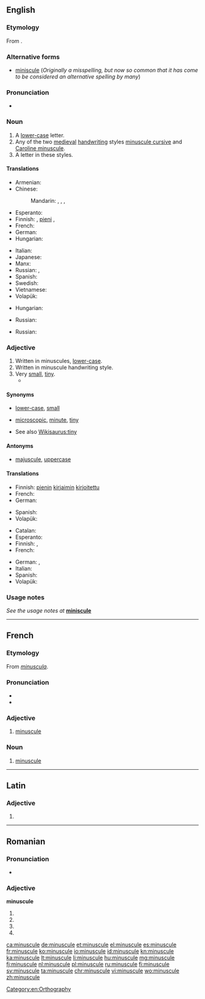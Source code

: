 ==English==
{{wikipedia}}

===Etymology===
From {{etyl|fr|en}} {{term|minuscule|lang=fr}}.

===Alternative forms===
* [[miniscule]] (''Originally a misspelling, but now so common that it has come to be considered an alternative spelling by many'')

===Pronunciation===
* {{a|US}} {{IPA|/ˈmɪnəskjuːl/}}

===Noun===
{{en-noun}}

# A [[lower-case]] letter.
# Any of the two [[medieval]] [[handwriting]] styles [[minuscule cursive]] and [[Caroline minuscule]].
# A letter in these styles.

====Translations====
{{trans-top|lower-case letter}}
* Armenian: {{t-|hy|փոքրատառ|tr=p’ok’rataṙ}}
* Chinese:
*: Mandarin: {{t|cmn|小寫字|sc=Hani}}, {{t|cmn|小写字|tr=xiǎoxiězì|sc=Hani}}, {{t|cmn|小寫字母|sc=Hani}}, {{t|cmn|小写字母|tr=ziǎoxiězìmǔ|sc=Hani}}
* Esperanto: {{t-|eo|minusklo}}
* Finnish: {{t+|fi|pienaakkonen}}, [[pieni]] {{t+|fi|kirjain}}, {{t+|fi|minuskeli}}
* French: {{t+|fr|minuscule|f}}
* German: {{t+|de|Kleinbuchstabe|m}}
* Hungarian: {{t+|hu|kisbetű}}
{{trans-mid}}
* Italian: {{t+|it|minuscolo|m}}
* Japanese: {{t+|ja|小文字|tr=こもじ, komoji|sc=Jpan}}
* Manx: {{t-|gv|lettyr beg|m}}
* Russian: {{t-|ru|строчная буква|f|tr=stróčnaja búkva|sc=Cyrl}}, {{t-|ru|маленькая буква|f|tr=málenʹkaja búkva|sc=Cyrl}}
* Spanish: {{t+|es|minúscula|f}}
* Swedish: {{t+|sv|gemen|c}}
* Vietnamese: {{t-|vi|chữ nhỏ}}
* Volapük: {{t+|vo|minud}}
{{trans-bottom}}

{{trans-top|medieval handwriting style}}
* Hungarian: {{t-|hu|minuszkula}}
{{trans-mid}}
* Russian: {{t+|ru|минускул|m|tr=minúskul|sc=Cyrl}}
{{trans-bottom}}

{{trans-top|letter in this style}}
{{trans-mid}}
* Russian: {{t+|ru|минускул|m|tr=minúskul|sc=Cyrl}}
{{trans-bottom}}

===Adjective===
{{en-adj}}

# Written in minuscules, [[lower-case]].
# Written in minuscule handwriting style.
# Very [[small]], [[tiny]].
#*{{quote-magazine|title=No hiding place
|date=2013-05-25|volume=407|issue=8837|page=74|magazine={{w|The Economist}}
|url=http://www.economist.com/news/science-and-technology/21578357-plan-assess-peoples-personal-characteristics-their-twitter-streams-no
|passage=In America alone, people spent $170 billion on “direct marketing”—junk mail of both the physical and electronic varieties—last year. Yet of those who received unsolicited adverts through the post, only 3% bought anything as a result. If the bumf arrived electronically, the take-up rate was 0.1%. And for online adverts the “conversion” into sales was a '''minuscule''' 0.01%.}}
#: {{usex|a '''minuscule''' dot|lang=en}}

====Synonyms====
* {{sense|written in minuscules}} [[lower-case]], [[small]]
* {{sense|very small}} [[microscopic]], [[minute]], [[tiny]]
* See also [[Wikisaurus:tiny]]

====Antonyms====
* {{sense|lower-case}} [[majuscule]], [[uppercase]]

====Translations====
{{trans-top|written in minuscules}}
* Finnish: [[pieni|pienin]] [[kirjain|kirjaimin]] [[kirjoitettu]]
* French: {{t+|fr|minuscule}}
* German: {{t-|de|Klein-}}
{{trans-mid}}
* Spanish: {{t+|es|minúscula|f}}
* Volapük: {{t-|vo|minudik}}
{{trans-bottom}}

{{trans-top|written in minuscule handwriting style}}
{{trans-mid}}
{{trans-bottom}}

{{trans-top|very small, tiny}}
* Catalan: {{t-|ca|minúscul}}
* Esperanto: {{t-|eo|malgrandega}}
* Finnish: {{t+|fi|mitätön}}, {{t+|fi|olematon}}
* French: {{t+|fr|minuscule}}
{{trans-mid}}
* German: {{qualifier|colloquial}} {{t+|de|klitzeklein}}, {{t+|de|winzig}}
* Italian: {{t+|it|minuscolo}}
* Spanish: {{t+|es|minúsculo}}
* Volapük: {{t-|vo|vemo smalik}}
{{trans-bottom}}

===Usage notes===
''See the usage notes at'' '''[[miniscule]]'''

[[Category:en:Orthography]]

----

==French==

===Etymology===
From {{etyl|la|fr}} ''[[minuscula]]''.

===Pronunciation===
* {{audio|Fr-minuscule.ogg|audio}}
* {{IPA|/mi.ny.skyl/|lang=fr}}

===Adjective===
{{fr-adj|mf}}

# [[#Adjective|minuscule]]

===Noun===
{{fr-noun|f}}

# [[#Noun|minuscule]]

----

==Latin==

===Adjective===
{{la-adj-form|minuscule}}

# {{inflection of|minusculus||voc|m|s|lang=la}}

----

==Romanian==

===Pronunciation===
* {{IPA|[miˈnu.sku.le]|lang=ro}}

===Adjective===
'''minuscule'''

# {{ro-form-adj|fp|n|minuscul}}
# {{ro-form-adj|fp|a|minuscul}}
# {{ro-form-adj|np|n|minuscul}}
# {{ro-form-adj|np|a|minuscul}}

[[ca:minuscule]]
[[de:minuscule]]
[[et:minuscule]]
[[el:minuscule]]
[[es:minuscule]]
[[fr:minuscule]]
[[ko:minuscule]]
[[io:minuscule]]
[[id:minuscule]]
[[kn:minuscule]]
[[ka:minuscule]]
[[lt:minuscule]]
[[li:minuscule]]
[[hu:minuscule]]
[[mg:minuscule]]
[[fj:minuscule]]
[[nl:minuscule]]
[[pl:minuscule]]
[[ru:minuscule]]
[[fi:minuscule]]
[[sv:minuscule]]
[[ta:minuscule]]
[[chr:minuscule]]
[[vi:minuscule]]
[[wo:minuscule]]
[[zh:minuscule]]